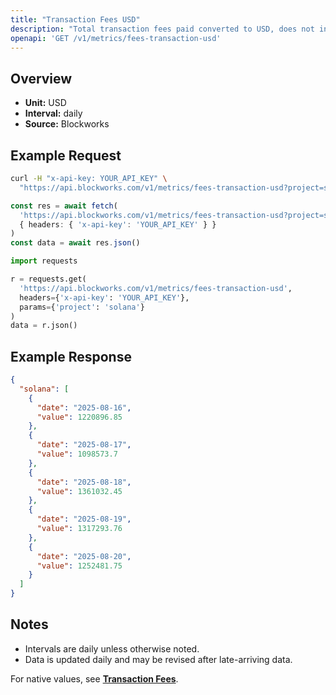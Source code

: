 ```yaml
---
title: "Transaction Fees USD"
description: "Total transaction fees paid converted to USD, does not include out-of-protocol tips or additional sources of revenue"
openapi: 'GET /v1/metrics/fees-transaction-usd'
---
```


## Overview

- **Unit:** USD
- **Interval:** daily
- **Source:** Blockworks

## Example Request

<CodeGroup>

```bash cURL
curl -H "x-api-key: YOUR_API_KEY" \
  "https://api.blockworks.com/v1/metrics/fees-transaction-usd?project=solana"
```

```typescript TypeScript
const res = await fetch(
  'https://api.blockworks.com/v1/metrics/fees-transaction-usd?project=solana',
  { headers: { 'x-api-key': 'YOUR_API_KEY' } }
)
const data = await res.json()
```

```python Python
import requests

r = requests.get(
  'https://api.blockworks.com/v1/metrics/fees-transaction-usd',
  headers={'x-api-key': 'YOUR_API_KEY'},
  params={'project': 'solana'}
)
data = r.json()
```

</CodeGroup>

## Example Response

```json
{
  "solana": [
    {
      "date": "2025-08-16",
      "value": 1220896.85
    },
    {
      "date": "2025-08-17",
      "value": 1098573.7
    },
    {
      "date": "2025-08-18",
      "value": 1361032.45
    },
    {
      "date": "2025-08-19",
      "value": 1317293.76
    },
    {
      "date": "2025-08-20",
      "value": 1252481.75
    }
  ]
}
```

## Notes
- Intervals are daily unless otherwise noted.
- Data is updated daily and may be revised after late-arriving data.


<Note>For native values, see **[Transaction Fees](./fees-transaction)**.</Note>